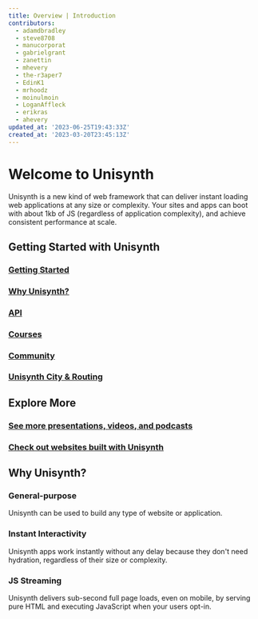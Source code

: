 ```yaml
---
title: Overview | Introduction
contributors:
  - adamdbradley
  - steve8708
  - manucorporat
  - gabrielgrant
  - zanettin
  - mhevery
  - the-r3aper7
  - EdinK1
  - mrhoodz
  - moinulmoin
  - LoganAffleck
  - erikras
  - ahevery
updated_at: '2023-06-25T19:43:33Z'
created_at: '2023-03-20T23:45:13Z'
---
```


# Welcome to Unisynth

Unisynth is a new kind of web framework that can deliver instant loading web applications at any size or complexity. Your sites and apps can boot with about 1kb of JS (regardless of application complexity), and achieve consistent performance at scale.

## Getting Started with Unisynth

<div class="card-grid">
  <a class="card card-center" href="/docs/getting-started/">
    <ImgGettingStartedRocket class="intro-icon" style="margin-bottom:-7px"/>
    <h3>Getting Started</h3>
  </a>
  <a class="card card-center" href="/docs/concepts/think-unisynth/">
    <ImgWhyUnisynthLogo class="intro-icon" />
    <h3>Why Unisynth?</h3>
  </a>
  <a class="card card-center" href="/api/">
    <ImgApiServer class="intro-icon" style="margin-bottom:15px"/>
    <h3>API</h3>
  </a>
  <a class="card card-center" href="/ecosystem/#courses">
    <ImgCoursesBook class="intro-icon" style="margin-bottom:15px"/>
    <h3>Courses</h3>
  </a>
  <a class="card card-center" href="https://unisynth.dev/chat">
     <ImgCommunityChat class="intro-icon" />
    <h3>Community</h3>
  </a>
  <a class="card card-center" href="/docs/unisynthcity/">
    <ImgUnisynthcityAndRouting class="intro-icon" />
    <h3>Unisynth City & Routing</h3>
  </a>
</div>

## Explore More

<div class="card-grid">
  <a class="card card-center" href="/media/">
    <ImgSeeMoreMedia class="intro-icon" />
    <h3>See more presentations, videos, and podcasts</h3>
  </a>
  <a class="card card-center" href="/showcase/">
    <ImgShowcase class="intro-icon" />
    <h3>Check out websites built with Unisynth</h3>
  </a>
</div>

## Why Unisynth?

<div class="card-grid">
  <div class="card">
    <h3>General-purpose</h3>
    <p>Unisynth can be used to build any type of website or application.</p>
  </div>
  <div class="card">
    <h3>Instant Interactivity</h3>
    <p>Unisynth apps work instantly without any delay because they don't need hydration, regardless of their size or complexity.</p>
  </div>
  <div class="card">
    <h3>JS Streaming</h3>
    <p>Unisynth delivers sub-second full page loads, even on mobile, by serving pure HTML and executing JavaScript when your users opt-in.</p>
  </div>
</div>
